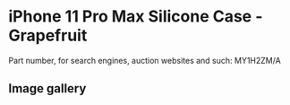 
# iPhone 11 Pro Max Silicone Case - Grapefruit

Part number, for search engines, auction websites and such: MY1H2ZM/A

## Image gallery

<div style={{ width: "768px" }}>
  <GalleryComponent
    images={[
      {
        original: "/everysource/MY1H2.png",
        thumbnail: "/everypreview/MY1H2.png",
      },
      {
        original: "/everysource/MY1H2_AV1.png",
        thumbnail: "/everypreview/MY1H2_AV1.png",
      },
      {
        original: "/everysource/MY1H2_AV2.png",
        thumbnail: "/everypreview/MY1H2_AV2.png",
      },
      {
        original: "/everysource/MY1H2_AV3.png",
        thumbnail: "/everypreview/MY1H2_AV3.png",
      },
      {
        original: "/everysource/MY1H2_AV4.png",
        thumbnail: "/everypreview/MY1H2_AV4.png",
      },
      {
        original: "/everysource/MY1H2_AV5.png",
        thumbnail: "/everypreview/MY1H2_AV5.png",
      }
    ]}
  />
</div>